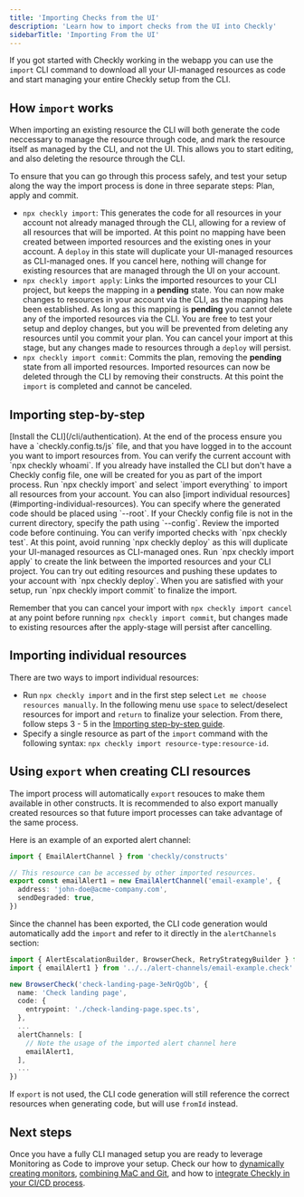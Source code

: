 ```yaml
---
title: 'Importing Checks from the UI'
description: 'Learn how to import checks from the UI into Checkly'
sidebarTitle: 'Importing From the UI'
---
```


If you got started with Checkly working in the webapp you can use the `import` CLI command to download all your UI-managed resources as code and start managing your entire Checkly setup from the CLI.

## How `import` works

When importing an existing resource the CLI will both generate the code neccessary to manage the resource through code, and mark the resource itself as managed by the CLI, and not the UI. This allows you to start editing, and also deleting the resource through the CLI. 

To ensure that you can go through this process safely, and test your setup along the way the import process is done in three separate steps: Plan, apply and commit.
- `npx checkly import`: This generates the code for all resources in your account not already managed through the CLI, allowing for a review of all resources that will be imported. At this point no mapping have been created between imported resources and the existing ones in your account. A `deploy` in this state will duplicate your UI-managed resources as CLI-managed ones. If you cancel here, nothing will change for existing resources that are managed through the UI on your account. 
- `npx checkly import apply`: Links the imported resources to your CLI project, but keeps the mapping in a **pending** state. You can now make changes to resources in your account via the CLI, as the mapping has been established. As long as this mapping is **pending** you cannot delete any of the imported resources via the CLI. You are free to test your setup and deploy changes, but you will be prevented from deleting any resources until you commit your plan. You can cancel your import at this stage, but any changes made to resources through a `deploy` will persist.
- `npx checkly import commit`: Commits the plan, removing the **pending** state from all imported resources. Imported resources can now be deleted through the CLI by removing their constructs. At this point the `import` is completed and cannot be canceled.

## Importing step-by-step

<Steps>
  <Step title="Install the CLI">
    [Install the CLI](/cli/authentication). At the end of the process ensure you have a `checkly.config.ts/js` file, and that you have logged in to the account you want to import resources from. You can verify the current account with `npx checkly whoami`. If you already have installed the CLI but don't have a Checkly config file, one will be created for you as part of the import process.
  </Step>
  <Step title="Import resources">
    Run `npx checkly import` and select `import everything` to import all resources from your account. You can also [import individual resources](#importing-individual-resources). You can specify where the generated code should be placed using `--root`. If your Checkly config file is not in the current directory, specify the path using `--config`.
  </Step>
  <Step title="Review imported code">
    Review the imported code before continuing. You can verify imported checks with `npx checkly test`. At this point, avoid running `npx checkly deploy` as this will duplicate your UI-managed resources as CLI-managed ones.
  </Step>
  <Step title="Apply the import">
    Run `npx checkly import apply` to create the link between the imported resources and your CLI project. You can try out editing resources and pushing these updates to your account with `npx checkly deploy`.
  </Step>
  <Step title="Commit the import">
    When you are satisfied with your setup, run `npx checkly import commit` to finalize the import.
  </Step>
</Steps>

Remember that you can cancel your import with `npx checkly import cancel` at any point before running `npx checkly import commit`, but changes made to existing resources after the apply-stage will persist after cancelling.

## Importing individual resources

There are two ways to import individual resources:
- Run `npx checkly import` and in the first step select `Let me choose resources manually`. In the following menu use `space` to select/deselect resources for import and `return` to finalize your selection. From there, follow steps 3 - 5 in the [Importing step-by-step guide](#importing-step-by-step).
- Specify a single resource as part of the `import` command with the following syntax: `npx checkly import resource-type:resource-id`.

## Using `export` when creating CLI resources

The import process will automatically `export` resouces to make them available in other constructs. It is recommended to also export manually created resources so that future import processes can take advantage of the same process.

Here is an example of an exported alert channel:
```ts Alert-Channel.check.ts
import { EmailAlertChannel } from 'checkly/constructs'

// This resource can be accessed by other imported resources.
export const emailAlert1 = new EmailAlertChannel('email-example', {
  address: 'john-doe@acme-company.com',
  sendDegraded: true,
})
```

Since the channel has been exported, the CLI code generation would automatically add the `import` and refer to it directly in the `alertChannels` section:
```ts Alert-Channel.check.ts
import { AlertEscalationBuilder, BrowserCheck, RetryStrategyBuilder } from 'checkly/constructs'
import { emailAlert1 } from '../../alert-channels/email-example.check'

new BrowserCheck('check-landing-page-3eNrQgOb', {
  name: 'Check landing page',
  code: {
    entrypoint: './check-landing-page.spec.ts',
  },
  ...
  alertChannels: [
    // Note the usage of the imported alert channel here
    emailAlert1,
  ],
  ...
})
```

If `export` is not used, the CLI code generation will still reference the correct resources when generating code, but will use `fromId` instead.


## Next steps

Once you have a fully CLI managed setup you are ready to leverage Monitoring as Code to improve your setup. Check our how to [dynamically creating monitors](/cli/including-checks), [combining MaC and Git](/cli/using-git), and how to [integrate Checkly in your CI/CD process](/docs/integrations/ci-cd/overview).